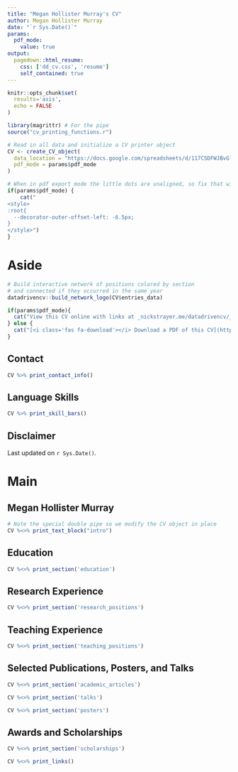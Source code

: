 ```yaml
---
title: "Megan Hollister Murray's CV"
author: Megan Hollister Murray
date: "`r Sys.Date()`"
params:
  pdf_mode:
    value: true
output:
  pagedown::html_resume:
    css: ['dd_cv.css', 'resume']
    self_contained: true
---
```


```r
knitr::opts_chunk$set(
  results='asis', 
  echo = FALSE
)

library(magrittr) # For the pipe
source("cv_printing_functions.r")

# Read in all data and initialize a CV printer object
CV <- create_CV_object(
  data_location = "https://docs.google.com/spreadsheets/d/117CSDFWJBvGldcfDhbs3wB9Ej3SyoFn_N4OX0MHt9R8/edit?usp=sharing",  
  pdf_mode = params$pdf_mode
)

```


```r
# When in pdf export mode the little dots are unaligned, so fix that with some conditional CSS.
if(params$pdf_mode) {
    cat("
<style>
:root{
  --decorator-outer-offset-left: -6.5px;
}
</style>")
}
```


Aside
================================================================================

```r
# Build interactive network of positions colored by section
# and connected if they occurred in the same year
datadrivencv::build_network_logo(CV$entries_data)
```


```r
if(params$pdf_mode){
  cat("View this CV online with links at _nickstrayer.me/datadrivencv/_")
} else {
  cat("[<i class='fas fa-download'></i> Download a PDF of this CV](https://github.com/murraymegan/cv/raw/master/megan_murray_cv.pdf)")
}
```

Contact {#contact}
--------------------------------------------------------------------------------

```r
CV %>% print_contact_info()
```



Language Skills {#skills}
--------------------------------------------------------------------------------

```r
CV %>% print_skill_bars()
```



Disclaimer {#disclaimer}
--------------------------------------------------------------------------------

<!-- Made with the R package [**pagedown**](https://github.com/rstudio/pagedown).  -->

<!-- The source code is available [on my GitHub](https://github.com/murraymegan/murray_megan_cv). -->

Last updated on `r Sys.Date()`.

Main
================================================================================

Megan Hollister Murray {#title}
--------------------------------------------------------------------------------
```r
# Note the special double pipe so we modify the CV object in place
CV %<>% print_text_block("intro") 
```

Education {data-icon=graduation-cap data-concise=true}
--------------------------------------------------------------------------------

```r
CV %<>% print_section('education')
```

Research Experience {data-icon=laptop}
--------------------------------------------------------------------------------

```r
CV %<>% print_section('research_positions')
```

Teaching Experience {data-icon=chalkboard-teacher}
--------------------------------------------------------------------------------

```r
CV %<>% print_section('teaching_positions')
```

Selected Publications, Posters, and Talks {data-icon=book}
--------------------------------------------------------------------------------

```r
CV %<>% print_section('academic_articles')
```

```r
CV %<>% print_section('talks')
```

```r
CV %<>% print_section('posters')
```

Awards and Scholarships {data-icon=trophy}
--------------------------------------------------------------------------------

```r
CV %<>% print_section('scholarships')
```


```r
CV %<>% print_links()
```


